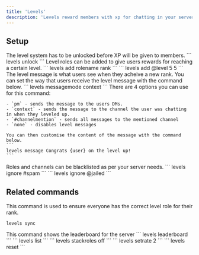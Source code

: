 ```yaml
---
title: 'Levels'
description: 'Levels reward members with xp for chatting in your server, encouraging them to be active with rewards like level roles.'
---
```

## Setup
<Steps>
  <Step title="Unlock levelling (required)">
    The level system has to be unlocked before XP will be given to members.
    ```
    levels unlock
    ```
  </Step>
  <Step title="Configure level roles">
    Level roles can be added to give users rewards for reaching a certain level. 
    ```
    levels add rolename rank
    ```
    ```
    levels add @level 5 5
    ```
  </Step>
  <Step title="Configure your level message">
    The level message is what users see when they acheive a new rank. You can set the way that users receive the level message with the command below.
    ```
    levels messagemode context
    ```
    There are 4 options you can use for this command:

    - `pm` - sends the message to the users DMs.
    - `context` - sends the message to the channel the user was chatting in when they leveled up.
    - `#channelmention` - sends all messages to the mentioned channel
    - `none` - disables level messages
    
    You can then customise the content of the message with the command below.
    ```
    levels message Congrats {user} on the level up!
    ```
  </Step>
  <Step title="Blacklist roles and channels">
    Roles and channels can be blacklisted as per your server needs. 
    ```
    levels ignore #spam
    ```
    ```
    levels ignore @jailed
    ```
  </Step>
</Steps>

## Related commands
<AccordionGroup>
  <Accordion title="Sync levels">
   This command is used to ensure everyone has the correct level role for their rank.

   ```
   levels sync
   ```

  </Accordion>

  <Accordion title="See the leaderboard">
    This command shows the leaderboard for the server
    ```
    levels leaderboard
    ```
  </Accordion>

  <Accordion title="View all blacklisted channels and roles">
   ```
   levels list
   ```
  </Accordion>
  <Accordion title="Toggle stacking of level roles">
    ```
    levels stackroles off
    ```
  </Accordion>
  <Accordion title="Set the rate of XP gain">
    ```
   levels setrate 2
   ```
  </Accordion>
  <Accordion title="Reset levelling">
    ```
   levels reset
   ```
   </Accordion>
</AccordionGroup>